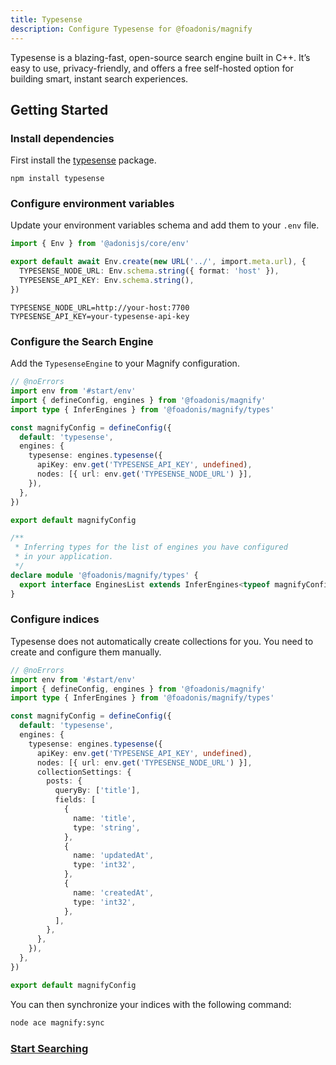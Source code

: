 ```yaml
---
title: Typesense
description: Configure Typesense for @foadonis/magnify
---
```


Typesense is a blazing-fast, open-source search engine built in C++. It’s easy to use, privacy-friendly, and offers a free self-hosted option for building smart, instant search experiences.

## Getting Started

<div className='fd-steps [&_h3]:fd-step'>

### Install dependencies

First install the [typesense](https://www.npmjs.com/package/typesense) package.

```package-install
npm install typesense
```

### Configure environment variables

Update your environment variables schema and add them to your `.env` file.

```ts tab="start/env.ts" twoslash
import { Env } from '@adonisjs/core/env'

export default await Env.create(new URL('../', import.meta.url), {
  TYPESENSE_NODE_URL: Env.schema.string({ format: 'host' }),
  TYPESENSE_API_KEY: Env.schema.string(),
})
```

```dotenv tab=".env"
TYPESENSE_NODE_URL=http://your-host:7700
TYPESENSE_API_KEY=your-typesense-api-key
```

### Configure the Search Engine

Add the `TypesenseEngine` to your Magnify configuration.

```ts [title="config/magnify.ts"] twoslash
// @noErrors
import env from '#start/env'
import { defineConfig, engines } from '@foadonis/magnify'
import type { InferEngines } from '@foadonis/magnify/types'

const magnifyConfig = defineConfig({
  default: 'typesense',
  engines: {
    typesense: engines.typesense({
      apiKey: env.get('TYPESENSE_API_KEY', undefined),
      nodes: [{ url: env.get('TYPESENSE_NODE_URL') }],
    }),
  },
})

export default magnifyConfig

/**
 * Inferring types for the list of engines you have configured
 * in your application.
 */
declare module '@foadonis/magnify/types' {
  export interface EnginesList extends InferEngines<typeof magnifyConfig> {}
}
```

### Configure indices

Typesense does not automatically create collections for you. You need to create and configure them manually.

```ts [title="config/magnify.ts"] twoslash
// @noErrors
import env from '#start/env'
import { defineConfig, engines } from '@foadonis/magnify'
import type { InferEngines } from '@foadonis/magnify/types'

const magnifyConfig = defineConfig({
  default: 'typesense',
  engines: {
    typesense: engines.typesense({
      apiKey: env.get('TYPESENSE_API_KEY', undefined),
      nodes: [{ url: env.get('TYPESENSE_NODE_URL') }],
      collectionSettings: {
        posts: {
          queryBy: ['title'],
          fields: [
            {
              name: 'title',
              type: 'string',
            },
            {
              name: 'updatedAt',
              type: 'int32',
            },
            {
              name: 'createdAt',
              type: 'int32',
            },
          ],
        },
      },
    }),
  },
})

export default magnifyConfig
```

You can then synchronize your indices with the following command:

```sh
node ace magnify:sync
```

### [Start Searching](../searching)

</div>
